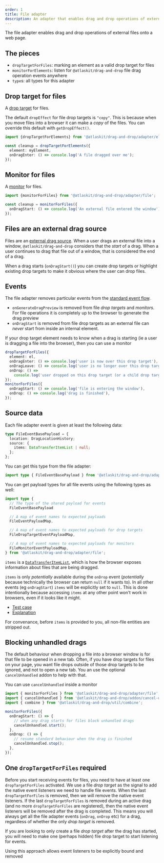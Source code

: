 ```yaml
---
order: 1
title: File adapter
description: An adapter that enables drag and drop operations of external files onto a web page.
---
```


The file adapter enables drag and drop operations of external files onto a web page.

## The pieces

- `dropTargetForFiles`: marking an element as a valid drop target for files
- `monitorForElements`: listen for `@atlaskit/drag-and-drop` file drag operation events anywhere
- `type`s: all types for this adapter

## Drop target for files

A [drop target](/components/drag-and-drop/drop-targets) for files.

The default `dropEffect` for file drop targets is `"copy"`. This is because when you move files into a browser it can make a _copy_ of the files. You can override this default with `getDropEffect()`.

```ts
import {dropTargetForElements} from '@atlaskit/drag-and-drop/adapter/element';

const cleanup = dropTargetForElements({
  element: myElement,
  onDragEnter: () => console.log('A file dragged over me');
});
```

## Monitor for files

A [monitor](/components/drag-and-drop/monitors) for files.

```ts
import {monitorForFiles} from '@atlaskit/drag-and-drop/adapter/file';

const cleanup = monitorForFiles({
  onDragStart: () => console.log('An external file entered the window');
});
```

## Files are an external drag source

Files are an [external drag source](/components/drag-and-drop/events). When a user drags an external file into a window, `@atlaskit/drag-and-drop` considers that the _start_ of a drag. When a user continues to drag that file out of a window, that is considered the end of a drag.

When a drag starts (`onDragStart()`) you can create drop targets or highlight existing drop targets to make it obvious where the user can drop files.

## Events

The file adapter removes particular events from the [standard event flow](/components/drag-and-drop/events).

- `onGenerateDragPreview` is removed from file _drop targets_ and _monitors_. For file operations it is completely up to the browser to generate the drag preview
- `onDragStart` is removed from file drop targets as an external file can _never_ start from inside an internal element.

If your drop target element needs to know when a drag is starting (ie a user is dragging a file into the browser), then you can use a monitor

```ts
dropTargetForFiles({
  element: el,
  onDragEnter: () => console.log('user is now over this drop target'),
  onDragLeave: () => console.log('user is no longer over this drop target'),
  onDrop: () =>
    console.log('user dropped on this drop target (or a child drop target)'),
});
monitorForFiles({
  onDragStart: () => console.log('file is entering the window'),
  onDrop: () => console.log('drag is finished'),
});
```

## Source data

Each file adapter event is given at least the following data:

```ts
type FileEventBasePayload = {
  location: DragLocationHistory;
  source: {
    items: DataTransferItemList | null;
  };
};
```

You can get this type from the file adapter:

```ts
import type { FileEventBasePayload } from '@atlaskit/drag-and-drop/adapter/file';
```

You can get payload types for all file events using the following types as well:

```ts
import type {
  // The type of the shared payload for events
  FileEventBasePayload

  // A map of event names to expected payloads
  FileEventPayloadMap,

  // A map of event names to expected payloads for drop targets
  FileDropTargetEventPayloadMap,

  // A map of event names to expected payloads for monitors
  FileMonitorEventPayloadMap,
} from '@atlaskit/drag-and-drop/adapter/file';

```

`items` is a [`DataTransferItemList`](https://developer.mozilla.org/en-US/docs/Web/API/DataTransferItemList), which is how the browser exposes information about files that are being dragged.

`items` is only _potentially_ available during the `onDrop` event (_potentially_ because technically the browser can return `null` if it wants to). In all other events (eg `onDragStart`) `items` will be explicitly set to `null`. This is done intentionally because accessing `items` at any other point won't work in browsers, even if it looks like it might.

- [Test case](https://codesandbox.io/s/file-drag-and-drop-strn21?file=/src/index.ts)
- [Explanation](https://twitter.com/alexandereardon/status/1554254988003512320)

For convenance, before `items` is provided to you, all non-file entities are stripped out.

## Blocking unhandled drags

The default behaviour when dropping a file into a browser window is for that file to be opened in a new tab. Often, if you have drop targets for files on your page, you want file drops outside of those drop targets to be ignored, and not to open a new tab. You an use the optional `cancelUnhandled` addon to help with that.

You can use `cancelUnhandled` inside a monitor

```ts
import { monitorForFiles } from '@atlaskit/drag-and-drop/adapter/file';
import { cancelUnhandled } from '@atlaskit/drag-and-drop/addon/cancel-unhandled';
import { combine } from '@atlaskit/drag-and-drop/util/combine';

monitorForFiles({
  onDragStart: () => {
    // when any drag starts for files block unhandled drags
    cancelUnhandled.start();
  },
  onDrop: () => {
    // resume standard behaviour when the drag is finished
    cancelUnhandled.stop();
  },
});
```

## One `dropTargetForFiles` required

Before you start receiving events for files, you need to have at least one `dropTargetForFiles` activated. We use a file _drop target_ as the signal to add the native event listeners we need to handle file events. When the last `dropTargetForFiles` is removed, then we will remove the native event listeners. If the last `dropTargetForFiles` is removed during an active drag (and no more `dropTargetForFiles` are registered), then the native event listeners will be removed after the drag is completed. This means you will always get all the file adapter events (`onDrag`, `onDrop` etc) for a drag, regardless of whether the only _drop target_ is removed.

If you are looking to only create a file _drop target_ after the drag has started, you will need to make one (perhaps hidden) file drop target to start listening for events.

Using this approach allows event listeners to be explicitly bound and removed
